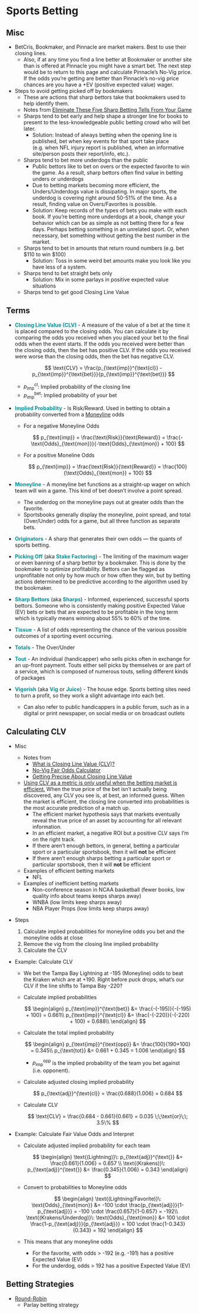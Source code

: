 # Sports Betting {#sec-spbet .unnumbered}

## Misc {#sec-spbet-misc .unnumbered}

-   BetCris, Bookmaker, and Pinnacle are market makers. Best to use their closing lines.
    -   Also, if at any time you find a line better at Bookmaker or another site than is offered at Pinnacle you might have a smart bet. The next step would be to return to this page and calculate Pinnacle's No-Vig price. If the odds you're getting are better than Pinnacle's no-vig price chances are you have a +EV (positive expected value) wager.
-   Steps to avoid getting picked off by bookmakers
    -   These are actions that sharp bettors take that bookmakers used to help identify them.
    -   Notes from [Eliminate These Five Sharp Betting Tells From Your Game](https://unabated.com/articles/eliminate-these-five-sharp-betting-tells-from-your-game?ref=thepowerrank)
    -   Sharps tend to bet early and help shape a stronger line for books to present to the less-knowledgeable public betting crowd who will bet later.
        -   Solution: Instead of always betting when the opening line is published, bet when key events for that sport take place (e.g. when NFL injury report is published, when an informative site/person posts their report/info, etc.).
    -   Sharps tend to bet more underdogs than the public
        -   Public bettors like to bet on overs or the expected favorite to win the game. As a result, sharp bettors often find value in betting unders or underdogs
        -   Due to betting markets becoming more efficient, the Unders/Underdogs value is dissipating. In major sports, the underdog is covering right around 50-51% of the time. As a result, finding value on Overs/Favorites is possible.
        -   Solution: Keep records of the types of bets you make with each book. If you're betting more underdogs at a book, change your behavior which can be as simple as not betting there for a few days. Perhaps betting something in an unrelated sport. Or, when necessary, bet something without getting the best number in the market.
    -   Sharps tend to bet in amounts that return round numbers (e.g. bet \$110 to win \$100)
        -   Solution: Toss in some weird bet amounts make you look like you have less of a system.
    -   Sharps tend to bet straight bets only
        -   Solution: Mix in some parlays in positive expected value situations
    -   Sharps tend to get good Closing Line Value

## Terms {#sec-spbet-terms .unnumbered}

-   [**Closing Line Value (CLV)**]{style="color: #009499"} - A measure of the value of a bet at the time it is placed compared to the closing odds. You can calculate it by comparing the odds you received when you placed your bet to the final odds when the event starts. If the odds you received were better than the closing odds, then the bet has positive CLV. If the odds you received were worse than the closing odds, then the bet has negative CLV.

    $$
    \text{CLV} = \frac{p_{\text{imp}}^{\text{cl}} - p_{\text{imp}}^{\text{bet}}}{p_{\text{imp}}^{\text{bet}}}
    $$

    -   $p_{\text{imp}}^{\text{cl}}$: Implied probability of the closing line
    -   $p_{\text{imp}}^{\text{bet}}$: Implied probability of your bet

-   [**Implied Probability**]{style="color: #009499"} - Is Risk/Reward. Used in betting to obtain a probability converted from a [Moneyline]{.underline} odds

    -   For a negative Moneyline Odds

        $$
        p_{\text{imp}} = \frac{\text{Risk}}{\text{Reward}} = \frac{-\text{Odds}_{\text{mon}}}{-\text{Odds}_{\text{mon}} + 100}
        $$

    -   For a positive Moneline Odds

        $$
        p_{\text{imp}} = \frac{\text{Risk}}{\text{Reward}} = \frac{100}{\text{Odds}_{\text{mon}} + 100}
        $$

-   [**Moneyline**]{style="color: #009499"} - A moneyline bet functions as a straight-up wager on which team will win a game. This kind of bet doesn't involve a point spread.

    -   The underdog on the moneyline pays out at greater odds than the favorite.
    -   Sportsbooks generally display the moneyline, point spread, and total (Over/Under) odds for a game, but all three function as separate bets.

-   [**Originators**]{style="color: #009499"} - A sharp that generates their own odds --- the quants of sports betting.

-   [**Picking Off**]{style="color: #009499"} (aka [**Stake Factoring**]{style="color: #009499"}) - The limiting of the maximum wager or even banning of a sharp bettor by a bookmaker. This is done by the bookmaker to optimize profitability. Bettors can be flagged as unprofitable not only by how much or how often they win, but by betting actions determined to be predictive according to the algorithm used by the bookmaker.

-   [**Sharp Bettors**]{style="color: #009499"} (aka [**Sharps**]{style="color: #009499"}) - Informed, experienced, successful sports bettors. Someone who is consistently making positive Expected Value (EV) bets or bets that are expected to be profitable in the long term which is typically means winning about 55% to 60% of the time.

-   [**Tissue**]{style="color: #009499"} - A list of odds representing the chance of the various possible outcomes of a sporting event occurring.

-   [**Totals**]{style="color: #009499"} - The Over/Under

-   [**Tout**]{style="color: #009499"} - An individual (handicapper) who sells picks often in exchange for an up-front payment. Touts either sell picks by themselves or are part of a service, which is composed of numerous touts, selling different kinds of packages

-   [**Vigorish**]{style="color: #009499"} (aka [**Vig**]{style="color: #009499"} or [**Juice**]{style="color: #009499"}) - The house edge. Sports betting sites need to turn a profit, so they work a slight advantage into each bet.

    -   Can also refer to public handicappers in a public forum, such as in a digital or print newspaper, on social media or on broadcast outlets

## Calculating CLV {#sec-spbet-calcclv .unnumbered}

-   Misc

    -   Notes from
        -   [What is Closing Line Value (CLV)?](https://www.dratings.com/what-is-closing-line-value-clv-and-how-do-you-calculate-it/)
        -   [No-Vig Fair Odds Calculator](https://sportsbettingsites.org/betting-tools/no-vig-calculator/)
        -   [Getting Precise About Closing Line Value](https://unabated.com/articles/getting-precise-about-closing-line-value)
    -   [Using CLV as a metric is only useful when the betting market is efficient.]{.underline} When the true price of the bet isn't actually being discovered, any CLV you see is, at best, an informed guess. When the market is efficient, the closing line converted into probabilities is the most accurate prediction of a match up.
        -   The efficient market hypothesis says that markets eventually reveal the true price of an asset by accounting for all relevant information.
        -   In an efficient market, a negative ROI but a positive CLV says I'm on the right track.
        -   If there aren't enough bettors, in general, betting a particular sport or a particular sportsbook, then it will **not** be efficient
        -   If there aren't enough sharps betting a particular sport or particular sportsbook, then it will **not** be efficient
    -   Examples of efficient betting markets
        -   NFL
    -   Examples of inefficient betting markets
        -   Non-conference season in NCAA basketball (fewer books, low quality info about teams keeps sharps away)
        -   WNBA (low limits keep sharps away)
        -   NBA Player Props (low limits keep sharps away)

-   Steps

    1.  Calculate implied probabilities for moneyline odds you bet and the moneyline odds at close
    2.  Remove the vig from the closing line implied probability
    3.  Calculate the CLV

-   [Example]{.ribbon-highlight}: Calculate CLV

    -   We bet the Tampa Bay Lightning at -195 (Moneyline) odds to beat the Kraken which are at +190. Right before puck drops, what's our CLV if the line shifts to Tampa Bay -220?

    -   Calculate implied probabilities

        $$
        \begin{align}
        p_{\text{imp}}^{\text{bet}} &= \frac{-(-195)}{-(-195) + 100} = 0.661\\
        p_{\text{imp}}^{\text{cl}} &= \frac{-(-220)}{-(-220) + 100} = 0.688\\
        \end{align}
        $$

    -   Calculate the total implied probability

        $$
        \begin{align}
        p_{\text{imp}}^{\text{opp}} &= \frac{100}{190+100} =  0.345\\
        p_{\text{tot}} &= 0.661 + 0.345 = 1.006
        \end{align}
        $$

        -   $p_{\text{imp}}^{\text{opp}}$ is the implied probability of the team you bet against (i.e. opponent).

    -   Calculate adjusted closing implied probability

        $$
        p_{\text{adj}}^{\text{cl}} = \frac{0.688}{1.006} = 0.684
        $$

    -   Calculate CLV

        $$
        \text{CLV} = \frac{0.684 - 0.661}{0.661} = 0.035 \;\;\text{or}\;\; 3.5\%
        $$

-   [Example]{.ribbon-highlight}: Calculate Fair Value Odds and Interpret

    -   Calculate adjusted implied probability for each team

        $$
        \begin{align}
        \text{(Lightning)}\: p_{\text{adj}}^{\text{}} &= \frac{0.661}{1.006} = 0.657 \\ 
        \text{(Krakens)}\: p_{\text{adj}}^{\text{}} &= \frac{0.345}{1.006} = 0.343
        \end{align}
        $$

    -   Convert to probabilities to Moneyline odds

        $$
        \begin{align}
        \text{(Lightning/Favorite)}\: \text{Odds}_{\text{mon}} &= -100 \cdot \frac{p_{\text{adj}}}{1-p_{\text{adj}}} = -100 \cdot \frac{0.657}{1-0.657} = -192\\
        \text{(Krakens/Underdog)}\: \text{Odds}_{\text{mon}} &= 100 \cdot \frac{1-p_{\text{adj}}}{p_{\text{adj}}} = 100 \cdot \frac{1-0.343}{0.343} = 192
        \end{align}
        $$

    -   This means that any moneyline odds

        -   For the favorite, with odds \> -192 (e.g. -191) has a positive Expected Value (EV)
        -   For the underdog, odds \> 192 has a positive Expected Value (EV)

## Betting Strategies {#sec-spbet-betstrat .unnumbered}

-   [Round-Robin]{.underline}
    -   Parlay betting strategy
